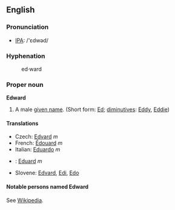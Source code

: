 ==English==
===Pronunciation===
*[[IPA]]: /'ɛdwəd/

===Hyphenation===
:ed&middot;ward

===Proper noun===
'''Edward'''

# A male [[given name]]. (Short form: [[Ed]]; [[diminutive]]s: [[Eddy]], [[Eddie]])

====Translations====
*Czech: [[Edvard]] ''m''
*French: [[Édouard]] ''m''
*Italian: [[Eduardo]] ''m''
*{{sk}}: [[Eduard#Slovak|Eduard]] ''m''
*Slovene: [[Edvard]], [[Edi]], [[Edo]]

====Notable persons named Edward====
See [[w:Edward|Wikipedia]].